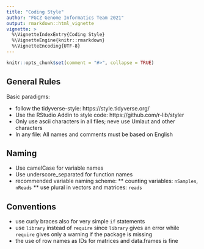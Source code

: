 ```yaml
---
title: "Coding Style"
author: "FGCZ Genome Informatics Team 2021"
output: rmarkdown::html_vignette
vignette: >
  %\VignetteIndexEntry{Coding Style}
  %\VignetteEngine{knitr::rmarkdown}
  %\VignetteEncoding{UTF-8}
---
```

  
```r
knitr::opts_chunk$set(comment = "#>", collapse = TRUE)
```


## General Rules
Basic paradigms:

* follow the tidyverse-style: https://style.tidyverse.org/
* Use the RStudio Addin to style code: https://github.com/r-lib/styler
* Only use ascii characters in all files; neve use Umlaut and other characters
* In any file: All names and comments must be based on English

## Naming

* Use camelCase for variable names
* Use underscore_separated for function names
* recommended variable naming scheme:
** counting variables: `nSamples`, `nReads`
** use plural in vectors and matrices: `reads`



## Conventions

* use curly braces also for very simple `if` statements
* use `library` instead of `require` since `library` gives an error while `require` gives only a warning if the package is missing
* the use of row names as IDs for matrices and data.frames is fine


